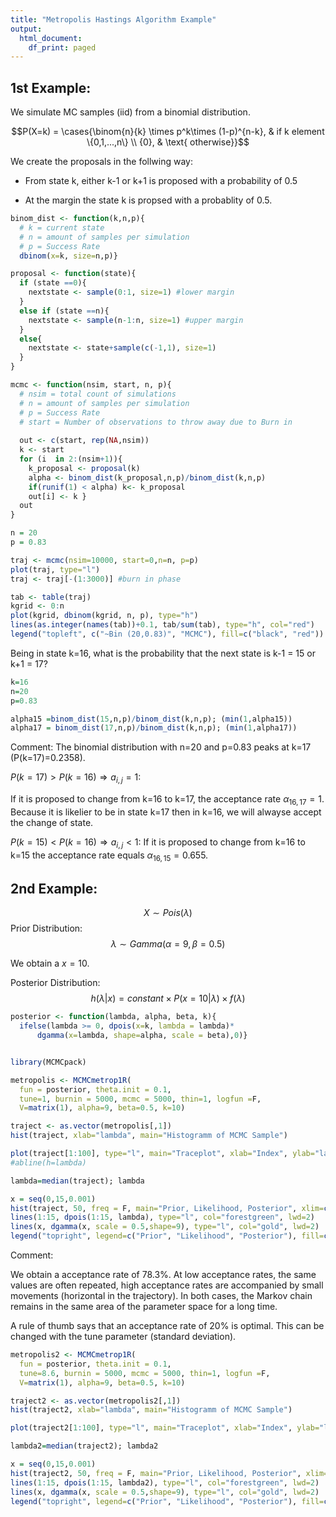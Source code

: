 ```yaml
---
title: "Metropolis Hastings Algorithm Example"
output:
  html_document:
    df_print: paged
---
```



## 1st Example:


We simulate MC samples (iid) from a binomial distribution.

$$P(X=k) = \cases{\binom{n}{k} \times p^k\times (1-p)^{n-k},  & if k element \{0,1,...,n\} \\
{0}, & \text{                     otherwise}}$$


We create the proposals in the follwing way:

- From state k, either k-1 or k+1 is proposed with a probability of 0.5

- At the margin the state k is propsed with a probablity of 0.5.


```r
binom_dist <- function(k,n,p){
  # k = current state
  # n = amount of samples per simulation
  # p = Success Rate
  dbinom(x=k, size=n,p)}

proposal <- function(state){
  if (state ==0){
    nextstate <- sample(0:1, size=1) #lower margin
  }
  else if (state ==n){
    nextstate <- sample(n-1:n, size=1) #upper margin
  }
  else{
    nextstate <- state+sample(c(-1,1), size=1) 
  }
}

mcmc <- function(nsim, start, n, p){
  # nsim = total count of simulations
  # n = amount of samples per simulation
  # p = Success Rate
  # start = Number of observations to throw away due to Burn in
  
  out <- c(start, rep(NA,nsim))
  k <- start
  for (i  in 2:(nsim+1)){
    k_proposal <- proposal(k)
    alpha <- binom_dist(k_proposal,n,p)/binom_dist(k,n,p)
    if(runif(1) < alpha) k<- k_proposal
    out[i] <- k }
  out
}
```


```r
n = 20
p = 0.83

traj <- mcmc(nsim=10000, start=0,n=n, p=p)
plot(traj, type="l")
traj <- traj[-(1:3000)] #burn in phase

```


```r
tab <- table(traj)
kgrid <- 0:n
plot(kgrid, dbinom(kgrid, n, p), type="h")
lines(as.integer(names(tab))+0.1, tab/sum(tab), type="h", col="red")
legend("topleft", c("~Bin (20,0.83)", "MCMC"), fill=c("black", "red"))

```


Being in state k=16, what is the probability that the next state is k-1 = 15 or k+1 = 17?

```r
k=16
n=20
p=0.83

alpha15 =binom_dist(15,n,p)/binom_dist(k,n,p); (min(1,alpha15))
alpha17 = binom_dist(17,n,p)/binom_dist(k,n,p); (min(1,alpha17))
```
Comment: 
The binomial distribution with n=20 and p=0.83 peaks at k=17 (P(k=17)=0.2358). 

$P(k=17)> P(k=16) \Longrightarrow a_{i,j} = 1:$

If it is proposed to change from k=16 to k=17, the acceptance rate $\alpha_{16,17}=1$. Because it is likelier to be in state k=17 then in k=16, we will alwayse accept the change of state.

$P(k=15) < P(k=16) \Longrightarrow a_{i,j} < 1:$
If it is proposed to change from k=16 to k=15 the acceptance rate equals $\alpha_{16,15}=0.655$. 


## 2nd Example:

$$X \sim Pois(\lambda)$$
Prior Distribution:
$$ \lambda \sim Gamma(\alpha=9, \beta=0.5) $$


We obtain a $x=10$.

Posterior Distribution: 
$$ h(\lambda|x) = constant \times P(x=10|\lambda) \times f(\lambda)$$
```r
posterior <- function(lambda, alpha, beta, k){
  ifelse(lambda >= 0, dpois(x=k, lambda = lambda)*
      dgamma(x=lambda, shape=alpha, scale = beta),0)}


library(MCMCpack)

metropolis <- MCMCmetrop1R(
  fun = posterior, theta.init = 0.1,
  tune=1, burnin = 5000, mcmc = 5000, thin=1, logfun =F,
  V=matrix(1), alpha=9, beta=0.5, k=10)
```

```r
traject <- as.vector(metropolis[,1])
hist(traject, xlab="lambda", main="Histogramm of MCMC Sample")

plot(traject[1:100], type="l", main="Traceplot", xlab="Index", ylab="lambda")
#abline(h=lambda)

lambda=median(traject); lambda

x = seq(0,15,0.001)
hist(traject, 50, freq = F, main="Prior, Likelihood, Posterior", xlim=c(0,15), xlab="lambda")
lines(1:15, dpois(1:15, lambda), type="l", col="forestgreen", lwd=2)
lines(x, dgamma(x, scale = 0.5,shape=9), type="l", col="gold", lwd=2)
legend("topright", legend=c("Prior", "Likelihood", "Posterior"), fill=c("gold", "forestgreen", "black"))
```

Comment:

We obtain a acceptance rate of 78.3%. 
At low acceptance rates, the same values are often repeated, high acceptance rates are accompanied by small movements (horizontal in the trajectory). In both cases, the Markov chain remains in the same area of the parameter space for a long time. 

A rule of thumb says that an acceptance rate of 20% is optimal. This can be changed with the tune parameter (standard deviation).


```r
metropolis2 <- MCMCmetrop1R(
  fun = posterior, theta.init = 0.1,
  tune=8.6, burnin = 5000, mcmc = 5000, thin=1, logfun =F,
  V=matrix(1), alpha=9, beta=0.5, k=10)
```


```r
traject2 <- as.vector(metropolis2[,1])
hist(traject2, xlab="lambda", main="Histogramm of MCMC Sample")

plot(traject2[1:100], type="l", main="Traceplot", xlab="Index", ylab="lambda")

lambda2=median(traject2); lambda2

x = seq(0,15,0.001)
hist(traject2, 50, freq = F, main="Prior, Likelihood, Posterior", xlim=c(0,15), xlab="lambda")
lines(1:15, dpois(1:15, lambda2), type="l", col="forestgreen", lwd=2)
lines(x, dgamma(x, scale = 0.5,shape=9), type="l", col="gold", lwd=2)
legend("topright", legend=c("Prior", "Likelihood", "Posterior"), fill=c("gold", "forestgreen", "black"))
```
